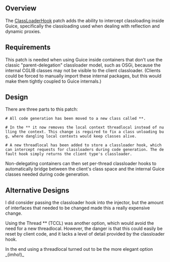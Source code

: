 ==Overview==

The [http://peaberry.googlecode.com/svn/trunk/patch/ClassLoaderHook.txt ClassLoaderHook] patch adds the ability to intercept classloading inside Guice, specifically the classloading used when dealing with reflection and dynamic proxies.

==Requirements==

This patch is needed when using Guice inside containers that don't use the classic "parent-delegation" classloader model, such as OSGi, because the internal CGLIB classes may not be visible to the client classloader. (Clients could be forced to manually import these internal packages, but this would make them tightly coupled to Guice internals.)

==Design==

There are three parts to this patch:

 # All code generation has been moved to a new class called *{{{GuiceCodeGen}}}*.

 # In the *{{{InjectorImpl}}}* it now removes the local context threadlocal instead of nulling the context. This change is required to fix a class unloading bug, where dangling local contexts would keep classes alive.

 # A new threadlocal has been added to store a classloader hook, which can intercept requests for classloaders during code generation. The default hook simply returns the client type's classloader.

Non-delegating containers can then set per-thread classloader hooks to automatically bridge between the client's class space and the internal Guice classes needed during code generation.

==Alternative Designs==

I did consider passing the classloader hook into the injector, but the amount of interfaces that needed to be changed made this a really expensive change.

Using the Thread *{{{ContextClassLoader}}}* (TCCL) was another option, which would avoid the need for a new threadlocal. However, the danger is that this could easily be reset by client code, and it lacks a level of detail provided by the classloader hook.

In the end using a threadlocal turned out to be the more elegant option _(imho!)_